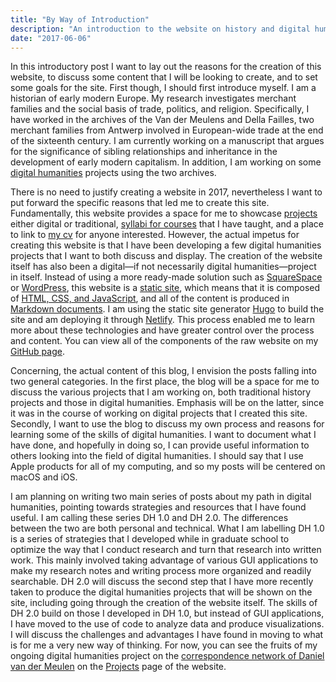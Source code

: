 ```yaml
---
title: "By Way of Introduction"
description: "An introduction to the website on history and digital humanities"
date: "2017-06-06"
---
```


In this introductory post I want to lay out the reasons for the creation of this website, to discuss some content that I will be looking to create, and to set some goals for the site. First though, I should first introduce myself. I am a historian of early modern Europe. My research investigates merchant families and the social basis of trade, politics, and religion. Specifically, I have worked in the archives of the Van der Meulens and Della Failles, two merchant families from Antwerp involved in European-wide trade at the end of the sixteenth century. I am currently working on a manuscript that argues for the significance of sibling relationships and inheritance in the development of early modern capitalism. In addition, I am working on some [digital humanities](http://www.cdh.ucla.edu) projects using the two archives.

There is no need to justify creating a website in 2017, nevertheless I want to put forward the specific reasons that led me to create this site. Fundamentally, this website provides a space for me to showcase [projects](https://jessesadler.com/project/) either digital or traditional, [syllabi for courses](https://jessesadler.com/course/) that I have taught, and a place to link to [my cv](https://jessesadler.com/page/cv/) for anyone interested. However, the actual impetus for creating this website is that I have been developing a few digital humanities projects that I want to both discuss and display. The creation of the website itself has also been a digital—if not necessarily digital humanities—project in itself. Instead of using a more ready-made solution such as [SquareSpace](https://www.squarespace.com) or [WordPress](https://wordpress.com), this website is a [static site](https://davidwalsh.name/introduction-static-site-generators), which means that it is composed of [HTML, CSS, and JavaScript](http://jamstack.org), and all of the content is produced in [Markdown documents](https://daringfireball.net/projects/markdown/). I am using the static site generator [Hugo](http://gohugo.io) to build the site and am deploying it through [Netlify](http://netlify.com). This process enabled me to learn more about these technologies and have greater control over the process and content. You can view all of the components of the raw website on my [GitHub page](https://github.com/jessesadler/jessesadler/).

Concerning, the actual content of this blog, I envision the posts falling into two general categories. In the first place, the blog will be a space for me to discuss the various projects that I am working on, both traditional history projects and those in digital humanities. Emphasis will be on the latter, since it was in the course of working on digital projects that I created this site. Secondly, I want to use the blog to discuss my own process and reasons for learning some of the skills of digital humanities. I want to document what I have done, and hopefully in doing so, I can provide useful information to others looking into the field of digital humanities. I should say that I use Apple products for all of my computing, and so my posts will be centered on macOS and iOS.

I am planning on writing two main series of posts about my path in digital humanities, pointing towards strategies and resources that I have found useful. I am calling these series DH 1.0 and DH 2.0. The differences between the two are both personal and technical. What I am labelling DH 1.0 is a series of strategies that I developed while in graduate school to optimize the way that I conduct research and turn that research into written work. This mainly involved taking advantage of various GUI applications to make my research notes and writing process more organized and readily searchable. DH 2.0 will discuss the second step that I have more recently taken to produce the digital humanities projects that will be shown on the site, including going through the creation of the website itself. The skills of DH 2.0 build on those I developed in DH 1.0, but instead of GUI applications, I have moved to the use of code to analyze data and produce visualizations. I will discuss the challenges and advantages I have found in moving to what is for me a very new way of thinking. For now, you can see the fruits of my ongoing digital humanities project on the [correspondence network of Daniel van der Meulen](https://jessesadler.com/project/dvdm-correspondence/) on the [Projects](https://jessesadler.com/project/) page of the website.
